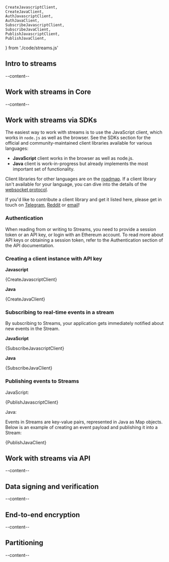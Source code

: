

    CreateJavascriptClient,
    CreateJavaClient,
    AuthJavascriptClient,
    AuthJavaClient,
    SubscribeJavascriptClient,
    SubscribeJavaClient,
    PublishJavascriptClient,
    PublishJavaClient,
} from './code/streams.js'

<ScrollableAnchor id="intro-to-streams"><div>

## Intro to streams
--content--

</div></ScrollableAnchor>

<ScrollableAnchor id="work-with-streams-in-core"><div>

## Work with streams in Core
--content--

</div></ScrollableAnchor>

<ScrollableAnchor id="work-with-streams-via-sdks"><div>

## Work with streams via SDKs

The easiest way to work with streams is to use the JavaScript client, which works in `node.js` as well as the browser. See the <Link to={links.newdocs.SDKs}>SDKs section</Link> for the official and community-maintained client libraries available for various languages:

- **JavaScript** client works in the browser as well as node.js.
- **Java** client is work-in-progress but already implements the most important set of functionality.

Client libraries for other languages are on the <a href={links.community.trello} target="_blank" rel="nofollow noopener noreferrer">roadmap</a>. If a client library isn't available for your language, you can dive into the details of the [websocket protocol](https://github.com/streamr-dev/streamr-client-protocol-js/blob/bb2f0168bcff454b5c458e275e9c2de0dee342f9/PROTOCOL.md).

If you'd like to contribute a client library and get it listed here, please get in touch on <a href={links.community.telegram} target="_blank" rel="nofollow noopener noreferrer">Telegram</a>, <a href={links.community.reddit} target="_blank" rel="nofollow noopener noreferrer">Reddit</a> or <a href={links.contact.general} rel="nofollow noopener noreferrer">email</a>!

### Authentication

When reading from or writing to Streams, you need to provide a session token or an API key, or login with an Ethereum account. To read more about API keys or obtaining a session token, refer to the <Link to={links.newdocs.api}>Authentication section of the API documentation</Link>.

### Creating a client instance with API key

**Javascript**

<CodeSnippet language='javascript'>{CreateJavascriptClient}</CodeSnippet>

**Java**

<CodeSnippet language='java'>{CreateJavaClient}</CodeSnippet>

### Subscribing to real-time events in a stream

By subscribing to Streams, your application gets immediately notified about new events in the Stream. 

**JavaScript**

<CodeSnippet language='javascript'>{SubscribeJavascriptClient}</CodeSnippet>

**Java**

<CodeSnippet language='java'>{SubscribeJavaClient}</CodeSnippet>

### Publishing events to Streams

JavaScript:

<CodeSnippet language='javascript'>{PublishJavascriptClient}</CodeSnippet>

Java:

Events in Streams are key-value pairs, represented in Java as Map objects. Below is an example of creating an event payload and publishing it into a Stream:

<CodeSnippet language='java'>{PublishJavaClient}</CodeSnippet>

</div></ScrollableAnchor>

<ScrollableAnchor id="work-with-streams-via-api"><div>

## Work with streams via API
--content--

</div></ScrollableAnchor>

<ScrollableAnchor id="data-signing-and-verification"><div>

## Data signing and verification
--content--

</div></ScrollableAnchor>

<ScrollableAnchor id="end-to-end-encryption"><div>

## End-to-end encryption
--content--

</div></ScrollableAnchor>

<ScrollableAnchor id="partitioning"><div>

## Partitioning
--content--

</div></ScrollableAnchor>
